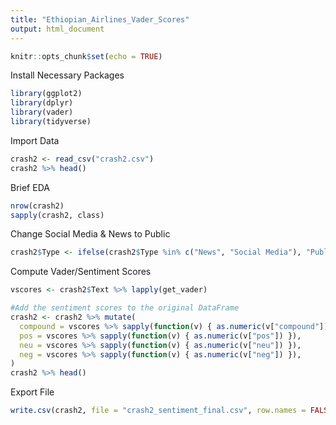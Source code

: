 ```yaml
---
title: "Ethiopian_Airlines_Vader_Scores"
output: html_document
---
```


```r
knitr::opts_chunk$set(echo = TRUE)
```

Install Necessary Packages
```r
library(ggplot2)
library(dplyr)
library(vader)
library(tidyverse)
```

Import Data 
```r
crash2 <- read_csv("crash2.csv")
crash2 %>% head()
```

Brief EDA
```r
nrow(crash2)
sapply(crash2, class)
```

Change Social Media & News to Public
```r
crash2$Type <- ifelse(crash2$Type %in% c("News", "Social Media"), "Public", crash2$Type)
```

Compute Vader/Sentiment Scores
```r
vscores <- crash2$Text %>% lapply(get_vader)
```

```r
#Add the sentiment scores to the original DataFrame
crash2 <- crash2 %>% mutate(
  compound = vscores %>% sapply(function(v) { as.numeric(v["compound"]) }),
  pos = vscores %>% sapply(function(v) { as.numeric(v["pos"]) }),
  neu = vscores %>% sapply(function(v) { as.numeric(v["neu"]) }),
  neg = vscores %>% sapply(function(v) { as.numeric(v["neg"]) }),
)
crash2 %>% head()
```

Export File
```r
write.csv(crash2, file = "crash2_sentiment_final.csv", row.names = FALSE)
```





